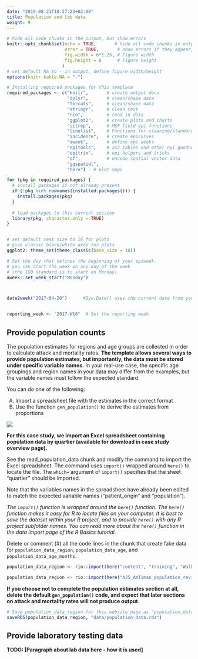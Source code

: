 ```yaml
---
date: "2019-08-21T10:27:23+02:00"
title: Population and lab data
weight: 9
---
```




```r
# hide all code chunks in the output, but show errors
knitr::opts_chunk$set(echo = TRUE,       # hide all code chunks in output
                      error = TRUE,       # show errors if they appear, but don't stop
                      fig.width = 6*1.25, # Figure width
                      fig.height = 6      # Figure height
                     )
# set default NA to - in output, define figure width/height
options(knitr.kable.NA = "-")

# Installing required packages for this template
required_packages <- c("knitr",       # create output docs
                       "dplyr",       # clean/shape data
                       "forcats",     # clean/shape data
                       "stringr",     # clean text
                       "rio",         # read in data
                       "ggplot2",     # create plots and charts
                       "sitrep",      # MSF field epi functions
                       "linelist",    # Functions for cleaning/standardising data
                       "incidence",   # create epicurves
                       "aweek",       # define epi weeks
                       "epitools",    # 2x2 tables and other epi goodness
                       "epitrix",     # epi helpers and tricks
                       "sf",          # encode spatial vector data
                       "ggspatial",
                       "here")   # plot maps

for (pkg in required_packages) {
  # install packages if not already present
  if (!pkg %in% rownames(installed.packages())) {
    install.packages(pkg)
  }
  
  # load packages to this current session 
  library(pkg, character.only = TRUE)
}


# set default text size to 16 for plots
# give classic black/white axes for plots
ggplot2::theme_set(theme_classic(base_size = 18))

# Set the day that defines the beginning of your epiweek.
# you can start the week on any day of the week
# (the ISO standard is to start on Monday) 
aweek::set_week_start("Monday")



date2week("2017-04-20")      #Sys.Date() uses the current date from your computer


reporting_week <- "2017-W16"  # Set the reporting week


```



## Provide population counts  

The population estimates for regions and age groups are collected in order to calculate attack and mortality rates. **The template allows several ways to provide population estimates, but importantly, the data must be stored under specific variable names.** In your real-use case, the specific age groupings and region names in your data may differ from the examples, but the variable names must follow the expected standard.  

You can do one of the following:  

A) Import a spreadsheet file with the estimates in the correct format  
B) Use the function `gen_population()` to derive the estimates from proportions  

![](/images/AJS_Population_Counts.png)  

**For this case study, we import an Excel spreadsheet containing population data by quartier (available for download in case study overview page).**  

See the read_population_data chunk and modify the command to import the Excel spreadsheet. The command uses `import()` wrapped around `here()` to locate the file. The `which=` argument of `import()` specifies that the sheet "quartier" should be imported.  

Note that the variables names in the spreadsheet have already been edited to match the expected variable names ("patient_origin" and "population").  

*The `import()` function is wrapped around the `here()` function. The `here()` function makes it easy for R to locate files on your computer. It is best to save the dataset within your R project, and to provide `here()` with any R project subfolder names. You can read more about the `here()` function in the data import page of the R Basics tutorial.* 

Delete or comment (#) all the code lines in the chunk that create fake data for `population_data_region`, `population_data_age`, and `population_data_age_months`.


```r
population_data_region <- rio::import(here("content", "training", "Walk-through", "AJS_AmTiman_population_revised_for_template.xlsx"), which="quartier")
```

```r
population_data_region <- rio::import(here("AJS_AmTiman_population_revised_for_template.xlsx"), which="quartier")
```


**If you choose not to complete the population estimates section at all, delete the default `gen_population()` code, and expect that later sections on attack and mortality rates will not produce output.**




```r
# Save population_data_region for this website page as "population_data" for use in the next page.
saveRDS(population_data_region, "data/population_data.rds")
```




## Provide laboratory testing data  

**TODO: [Paragraph about lab data here - how it is used]**  




